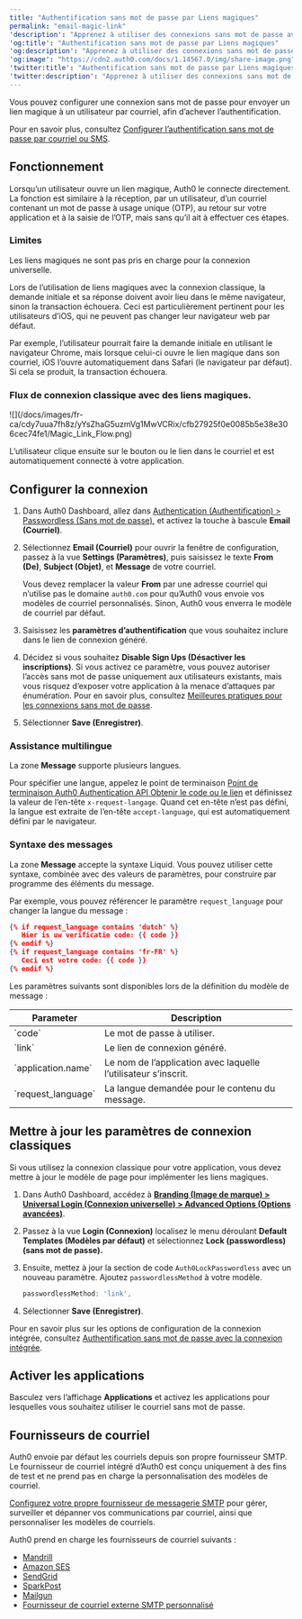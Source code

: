 ---
title: "Authentification sans mot de passe par Liens magiques"
permalink: "email-magic-link"
'description': "Apprenez à utiliser des connexions sans mot de passe avec le facteur d’authentification par lien magique."
'og:title': "Authentification sans mot de passe par Liens magiques"
'og:description': "Apprenez à utiliser des connexions sans mot de passe avec le facteur d’authentification par lien magique."
'og:image': "https://cdn2.auth0.com/docs/1.14567.0/img/share-image.png"
'twitter:title': "Authentification sans mot de passe par Liens magiques"
'twitter:description': "Apprenez à utiliser des connexions sans mot de passe avec le facteur d’authentification par lien magique."
---

Vous pouvez configurer une connexion sans mot de passe pour envoyer un lien magique à un utilisateur par courriel, afin d’achever l’authentification.

Pour en savoir plus, consultez [Configurer l’authentification sans mot de passe par courriel ou SMS](/docs/docs/fr-ca/authenticate/login/auth0-universal-login/passwordless-login/email-or-sms).

## Fonctionnement

Lorsqu’un utilisateur ouvre un lien magique, Auth0 le connecte directement. La fonction est similaire à la réception, par un utilisateur, d’un courriel contenant un mot de passe à usage unique (OTP), au retour sur votre application et à la saisie de l’OTP, mais sans qu’il ait à effectuer ces étapes.

### Limites

Les liens magiques ne sont pas pris en charge pour la connexion universelle.

Lors de l’utilisation de liens magiques avec la connexion classique, la demande initiale et sa réponse doivent avoir lieu dans le même navigateur, sinon la transaction échouera. Ceci est particulièrement pertinent pour les utilisateurs d’iOS, qui ne peuvent pas changer leur navigateur web par défaut.

Par exemple, l’utilisateur pourrait faire la demande initiale en utilisant le navigateur Chrome, mais lorsque celui-ci ouvre le lien magique dans son courriel, iOS l’ouvre automatiquement dans Safari (le navigateur par défaut). Si cela se produit, la transaction échouera.

### Flux de connexion classique avec des liens magiques.

<Frame>![](/docs/images/fr-ca/cdy7uua7fh8z/yYsZhaG5uzmVg1MwVCRix/cfb27925f0e0085b5e38e306cec74fe1/Magic_Link_Flow.png)</Frame>

L’utilisateur clique ensuite sur le bouton ou le lien dans le courriel et est automatiquement connecté à votre application.

## Configurer la connexion

1. Dans Auth0 Dashboard, allez dans [Authentication (Authentification) > Passwordless (Sans mot de passe)](https://manage.auth0.com/#/connections/passwordless), et activez la touche à bascule **Email (Courriel)**.
2. Sélectionnez **Email (Courriel)** pour ouvrir la fenêtre de configuration, passez à la vue **Settings (Paramètres)**, puis saisissez le texte **From (De)**, **Subject (Objet)**, et **Message** de votre courriel.

   <Callout icon="file-lines" color="#0EA5E9" iconType="regular">

   Vous devez remplacer la valeur **From** par une adresse courriel qui n’utilise pas le domaine `auth0.com` pour qu’Auth0 vous envoie vos modèles de courriel personnalisés. Sinon, Auth0 vous enverra le modèle de courriel par défaut.

   </Callout>

3. Saisissez les **paramètres d’authentification** que vous souhaitez inclure dans le lien de connexion généré.
4. Décidez si vous souhaitez **Disable Sign Ups (Désactiver les inscriptions)**. Si vous activez ce paramètre, vous pouvez autoriser l’accès sans mot de passe uniquement aux utilisateurs existants, mais vous risquez d’exposer votre application à la menace d’attaques par énumération. Pour en savoir plus, consultez [Meilleures pratiques pour les connexions sans mot de passe](/docs/docs/fr-ca/authenticate/passwordless/best-practices).
5. Sélectionner **Save (Enregistrer)**.

### Assistance multilingue

La zone **Message** supporte plusieurs langues.

Pour spécifier une langue, appelez le point de terminaison [Point de terminaison Auth0 Authentication API Obtenir le code ou le lien](https://auth0.com/docs/api/authentication#get-code-or-link) et définissez la valeur de l’en-tête `x-request-langage`. Quand cet en-tête n’est pas défini, la langue est extraite de l’en-tête `accept-language`, qui est automatiquement défini par le navigateur.

### Syntaxe des messages

La zone **Message** accepte la syntaxe Liquid. Vous pouvez utiliser cette syntaxe, combinée avec des valeurs de paramètres, pour construire par programme des éléments du message.

Par exemple, vous pouvez référencer le paramètre `request_language` pour changer la langue du message :

```json lines
{% if request_language contains 'dutch' %}
   Hier is uw verificatie code: {{ code }}
{% endif %}
{% if request_language contains 'fr-FR' %}
   Ceci est votre code: {{ code }}
{% endif %}
```

Les paramètres suivants sont disponibles lors de la définition du modèle de message :

<table class="table"><thead>
<tr>
<th><strong>Parameter</strong></th>
<th><strong>Description</strong></th>
</tr>
</thead>
<tbody>
<tr>
<td>`code`</td>
<td>Le mot de passe à utiliser.</td>
</tr>
<tr>
<td>`link`</td>
<td>Le lien de connexion généré.</td>
</tr>
<tr>
<td>`application.name`</td>
<td>Le nom de l’application avec laquelle l’utilisateur s’inscrit.</td>
</tr>
<tr>
<td>`request_language`</td>
<td>La langue demandée pour le contenu du message.</td>
</tr>
</tbody>
</table>

## Mettre à jour les paramètres de connexion classiques

Si vous utilisez la connexion classique pour votre application, vous devez mettre à jour le modèle de page pour implémenter les liens magiques.

1. Dans Auth0 Dashboard, accédez à [**Branding (Image de marque) > Universal Login (Connexion universelle) > Advanced Options (Options avancées)**](https://manage.auth0.com/#/login_settings).
2. Passez à la vue **Login (Connexion)** localisez le menu déroulant **Default Templates (Modèles par défaut)** et sélectionnez **Lock (passwordless) (sans mot de passe).**
3. Ensuite, mettez à jour la section de code `Auth0LockPasswordless` avec un nouveau paramètre. Ajoutez `passwordlessMethod` à votre modèle.

   ```javascript lines
   passwordlessMethod: 'link',
   ```

   

   
4. Sélectionner **Save (Enregistrer)**.

Pour en savoir plus sur les options de configuration de la connexion intégrée, consultez [Authentification sans mot de passe avec la connexion intégrée](https://auth0.com/docs/authenticate/passwordless/implement-login/embedded-login).

## Activer les applications

Basculez vers l’affichage **Applications** et activez les applications pour lesquelles vous souhaitez utiliser le courriel sans mot de passe.

## Fournisseurs de courriel

Auth0 envoie par défaut les courriels depuis son propre fournisseur SMTP. Le fournisseur de courriel intégré d’Auth0 est conçu uniquement à des fins de test et ne prend pas en charge la personnalisation des modèles de courriel.

[Configurez votre propre fournisseur de messagerie SMTP](/docs/docs/fr-ca/customize/email/smtp-email-providers) pour gérer, surveiller et dépanner vos communications par courriel, ainsi que personnaliser les modèles de courriels.

Auth0 prend en charge les fournisseurs de courriel suivants :

* [Mandrill](/docs/docs/fr-ca/customize/email/smtp-email-providers/configure-mandrill-as-external-smtp-email-provider)
* [Amazon SES](/docs/docs/fr-ca/customize/email/smtp-email-providers/configure-amazon-ses-as-external-smtp-email-provider)
* [SendGrid](/docs/docs/fr-ca/customize/email/smtp-email-providers/configure-sendgrid-as-external-smtp-email-provider)
* [SparkPost](/docs/docs/fr-ca/customize/email/smtp-email-providers/configure-sparkpost-as-external-smtp-email-provider)
* [Mailgun](/docs/docs/fr-ca/customize/email/smtp-email-providers/configure-mailgun-as-external-smtp-email-provider)
* [Fournisseur de courriel externe SMTP personnalisé](/docs/docs/fr-ca/customize/email/smtp-email-providers/configure-custom-external-smtp-email-provider)
